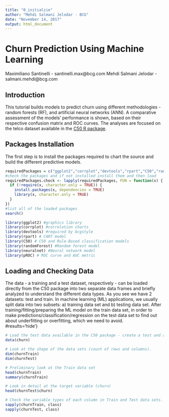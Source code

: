 ---
title: "0_initialzie"
author: "Mehdi Salmani Jelodar - BCG"
date: "November 14, 2017"
output: html_document
---

# Churn Prediction Using Machine Learning 

Maximiliano Santinelli - santinelli.max@bcg.com
Mehdi Salmani Jelodar - salmani.mehdi@bcg.com


## Introduction

This tutorial builds models to predict churn using different methodologies - random forests (RF), and artificial neural networks (ANN). A comparative assessment of the models' performance is shown, based on their respective confusion matrix and ROC curves. 
The analyses are focused on the telco dataset available in the [C50 R package](https://cran.r-project.org/web/packages/C50/index.html).


## Packages Installation

The first step is to install the packages required to chart the source and build the different predictive models.

```{r warning=FALSE, message=FALSE}
requiredPackages = c("ggplot2","corrplot","devtools","rpart","C50","randomForest","neuralnet","pROC")
#check the packages and if not installed install them and then load 
requiredPackages.check <- lapply(requiredPackages, FUN = function(x) {
  if (!require(x, character.only = TRUE)) {
    install.packages(x, dependencies = TRUE)
    library(x, character.only = TRUE)
  }
})
#list all of the loaded packages
search()
```
```{r eval=FALSE, echo=FALSE, warning=FALSE, message=FALSE}
library(ggplot2) #graphics library
library(corrplot) #correlation charts
library(devtools) #required by bcgstyle
library(rpart) # CART model
library(C50) # C50 and Rule-Based classification models
library(randomForest) #Random forest model
library(neuralnet) #Neural network model
library(pROC) # ROC curve and AUC metric
```

## Loading and Checking Data 

The data - a training and a test dataset, respectively - can be loaded directly from the C50 package into two separate data frames and briefly analyzed to understand the different data types. As you see we have 2 datasets: test and train. In machine learning (ML) applications, we usually split data into two subsets: a) training data set and b) testing data set. After training/fitting/preparing the ML model on the train data set, in order to make predictions/classification/regression on the test data set to find out about underfitting or overfitting, which we need to avoid.  
#results='hide'}
```{r} 
# Load the test data available in the C50 package - create a test and a train data set
data(churn)

# Look at the shape of the data sets (count of rows and columns). 
dim(churnTrain)
dim(churnTest)

# Preliminary look at the Train data set
head(churnTrain)
summary(churnTrain)

# Look in detail at the target variable (churn)
head(churnTest$churn)

# Check the variable types of each column in Train and Test data sets. 
sapply(churnTrain, class)
sapply(churnTest, class)
```